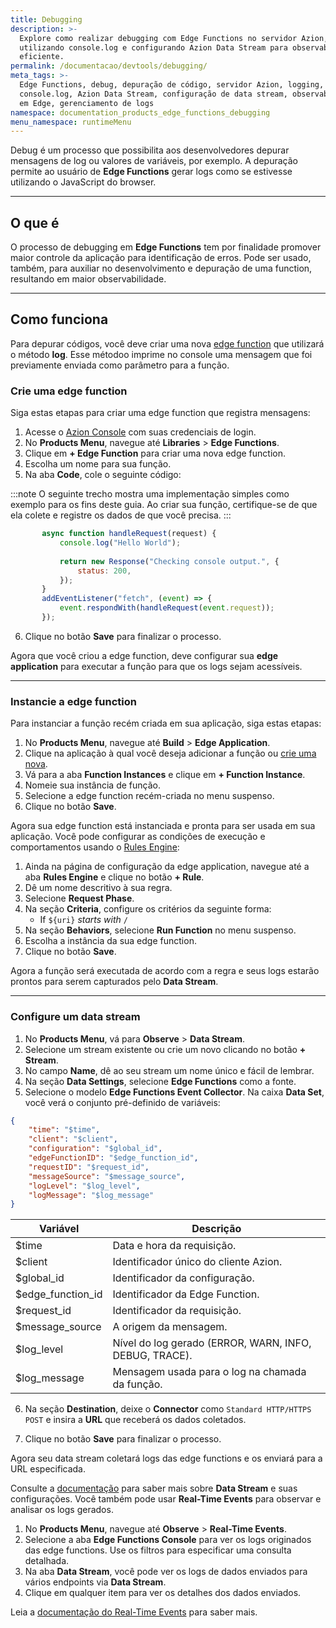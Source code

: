 ```yaml
---
title: Debugging
description: >-
  Explore como realizar debugging com Edge Functions no servidor Azion,
  utilizando console.log e configurando Azion Data Stream para observabilidade
  eficiente.
permalink: /documentacao/devtools/debugging/
meta_tags: >-
  Edge Functions, debug, depuração de código, servidor Azion, logging,
  console.log, Azion Data Stream, configuração de data stream, observabilidade
  em Edge, gerenciamento de logs
namespace: documentation_products_edge_functions_debugging
menu_namespace: runtimeMenu
---
```


Debug é um processo que possibilita aos desenvolvedores depurar mensagens de log ou valores de variáveis, por exemplo. A depuração permite ao usuário de **Edge Functions** gerar logs como se estivesse utilizando o JavaScript do browser.

---

## O que é

O processo de debugging em **Edge Functions** tem por finalidade promover maior controle da aplicação para identificação de erros. Pode ser usado, também, para auxiliar no desenvolvimento e depuração de uma function, resultando em maior observabilidade.

---

## Como funciona

Para depurar códigos, você deve criar uma nova [edge function](/pt-br/documentacao/produtos/build/edge-application/edge-functions/) que utilizará o método **log**. Esse métodoo imprime no console uma mensagem que foi previamente enviada como parâmetro para a função.

### Crie uma edge function

Siga estas etapas para criar uma edge function que registra mensagens:

1. Acesse o [Azion Console](https://console.azion.com/) com suas credenciais de login.
2. No **Products Menu**, navegue até **Libraries** > **Edge Functions**.
3. Clique em **+ Edge Function** para criar uma nova edge function.
4. Escolha um nome para sua função.
5. Na aba **Code**, cole o seguinte código:

:::note
O seguinte trecho mostra uma implementação simples como exemplo para os fins deste guia. Ao criar sua função, certifique-se de que ela colete e registre os dados de que você precisa.
:::

```js
       async function handleRequest(request) {
           console.log("Hello World");
    
           return new Response("Checking console output.", {
               status: 200,
           });
       }
       addEventListener("fetch", (event) => {
           event.respondWith(handleRequest(event.request));
       });
```

6. Clique no botão **Save** para finalizar o processo.

Agora que você criou a edge function, deve configurar sua **edge application** para executar a função para que os logs sejam acessíveis.

---

### Instancie a edge function

Para instanciar a função recém criada em sua aplicação, siga estas etapas:

1. No **Products Menu**, navegue até **Build** > **Edge Application**.
2. Clique na aplicação à qual você deseja adicionar a função ou [crie uma nova](/pt-br/documentacao/produtos/build/edge-application/primeiros-passos/).
3. Vá para a aba **Function Instances** e clique em **+ Function Instance**.
4. Nomeie sua instância de função.
5. Selecione a edge function recém-criada no menu suspenso.
6. Clique no botão **Save**.

Agora sua edge function está instanciada e pronta para ser usada em sua aplicação. Você pode configurar as condições de execução e comportamentos usando o [Rules Engine](/pt-br/documentacao/produtos/build/edge-application/rules-engine/):

1. Ainda na página de configuração da edge application, navegue até a aba **Rules Engine** e clique no botão **+ Rule**.
2. Dê um nome descritivo à sua regra.
3. Selecione **Request Phase**.
4. Na seção **Criteria**, configure os critérios da seguinte forma:
   - If `${uri}` *starts with* `/`
5. Na seção **Behaviors**, selecione **Run Function** no menu suspenso.
6. Escolha a instância da sua edge function.
7. Clique no botão **Save**.

Agora a função será executada de acordo com a regra e seus logs estarão prontos para serem capturados pelo **Data Stream**.

---

### Configure um data stream

1. No **Products Menu**, vá para **Observe** > **Data Stream**.
2. Selecione um stream existente ou crie um novo clicando no botão **+ Stream**.
3. No campo **Name**, dê ao seu stream um nome único e fácil de lembrar.
4. Na seção **Data Settings**, selecione **Edge Functions** como a fonte.
5. Selecione o modelo **Edge Functions Event Collector**. Na caixa **Data Set**, você verá o conjunto pré-definido de variáveis:

```json
{
	"time": "$time",
	"client": "$client",
	"configuration": "$global_id",
	"edgeFunctionID": "$edge_function_id",
	"requestID": "$request_id",
	"messageSource": "$message_source",
	"logLevel": "$log_level",
	"logMessage": "$log_message"
}
```

| Variável | Descrição |
| --- | --- |
| $time | Data e hora da requisição. |
| $client | Identificador único do cliente Azion. |
| $global_id | Identificador da configuração. |
| $edge_function_id | Identificador da Edge Function. |
| $request_id | Identificador da requisição. |
| $message_source | A origem da mensagem. |
| $log_level | Nível do log gerado (ERROR, WARN, INFO, DEBUG, TRACE). |
| $log_message | Mensagem usada para o log na chamada da função. |

6. Na seção **Destination**, deixe o **Connector** como `Standard HTTP/HTTPS POST` e insira a **URL** que receberá os dados coletados.

7. Clique no botão **Save** para finalizar o processo.

Agora seu data stream coletará logs das edge functions e os enviará para a URL especificada.

Consulte a [documentação](/pt-br/documentacao/produtos/observe/data-stream/) para saber mais sobre **Data Stream** e suas configurações. Você também pode usar **Real-Time Events** para observar e analisar os logs gerados.

1. No **Products Menu**, navegue até **Observe** > **Real-Time Events**.
2. Selecione a aba **Edge Functions Console** para ver os logs originados das edge functions. Use os filtros para especificar uma consulta detalhada.
3. Na aba **Data Stream**, você pode ver os logs de dados enviados para vários endpoints via **Data Stream**.
4. Clique em qualquer item para ver os detalhes dos dados enviados.

Leia a [documentação do Real-Time Events](/pt-br/documentacao/produtos/observe/real-time-events/) para saber mais.
